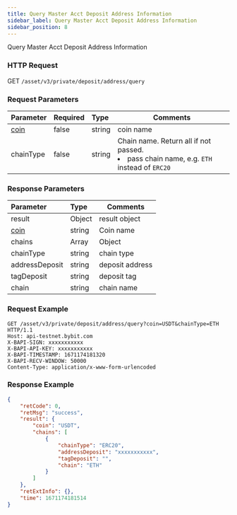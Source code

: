 ```yaml
---
title: Query Master Acct Deposit Address Information
sidebar_label: Query Master Acct Deposit Address Information
sidebar_position: 8
---
```

Query Master Acct Deposit Address Information

### HTTP Request
GET `/asset/v3/private/deposit/address/query`

### Request Parameters
| Parameter | Required | Type | Comments|
|:----- |:-------|:-----|------ |
|[coin](../enum#coin) |false |string |coin name|
|chainType |false |string |Chain name. Return all if not passed.<li>pass chain name, e.g. `ETH` instead of `ERC20`</li>|


### Response Parameters
| Parameter | Type | Comments|
|:----- |:-----|----- |
|result|Object|result object|
|[coin](../enum#coin)|string |Coin name |
|chains|Array|Object|
|chainType|string|chain type|
|addressDeposit|string|deposit address|
|tagDeposit|string|deposit tag|
|chain|string|chain name|

### Request Example

<Tabs>
<TabItem value="console" label="Console">

```http
GET /asset/v3/private/deposit/address/query?coin=USDT&chainType=ETH HTTP/1.1
Host: api-testnet.bybit.com
X-BAPI-SIGN: xxxxxxxxxxx
X-BAPI-API-KEY: xxxxxxxxxxx
X-BAPI-TIMESTAMP: 1671174181320
X-BAPI-RECV-WINDOW: 50000
Content-Type: application/x-www-form-urlencoded
```

</TabItem>
</Tabs>

### Response Example

<Tabs>
<TabItem value="js linear" label="assets">

```json
{
    "retCode": 0,
    "retMsg": "success",
    "result": {
        "coin": "USDT",
        "chains": [
            {
                "chainType": "ERC20",
                "addressDeposit": "xxxxxxxxxxx",
                "tagDeposit": "",
                "chain": "ETH"
            }
        ]
    },
    "retExtInfo": {},
    "time": 1671174181514
}
```
</TabItem>
</Tabs>